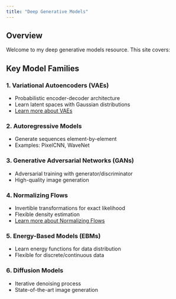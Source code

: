 ```yaml
---
title: "Deep Generative Models"
---
```


## Overview

Welcome to my deep generative models resource. This site covers:

## Key Model Families

### 1. Variational Autoencoders (VAEs)
- Probabilistic encoder-decoder architecture
- Learn latent spaces with Gaussian distributions
- [Learn more about VAEs](vae.html)

### 2. Autoregressive Models
- Generate sequences element-by-element 
- Examples: PixelCNN, WaveNet

### 3. Generative Adversarial Networks (GANs)
- Adversarial training with generator/discriminator
- High-quality image generation

### 4. Normalizing Flows
- Invertible transformations for exact likelihood
- Flexible density estimation
- [Learn more about Normalizing Flows](flows.html)

### 5. Energy-Based Models (EBMs)
- Learn energy functions for data distribution
- Flexible for discrete/continuous data

### 6. Diffusion Models
- Iterative denoising process
- State-of-the-art image generation


